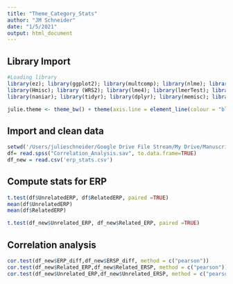 ```yaml
---
title: "Theme_Category_Stats"
author: "JM Schneider"
date: "1/5/2021"
output: html_document
---
```


## Library Import
```r
#Loading library
library(ez); library(ggplot2); library(multcomp); library(nlme); library(pastecs); library(reshape)
library(Hmisc); library (WRS2); library(lme4); library(lmerTest); library(plyr); library(splitstackshape) 
library(naniar); library(tidyr); library(dplyr); library(memisc); library(psychReport); library(foreign); library(interactions); library(tableone); library(officer); library(magrittr); library(corrplot); library(effectsize); library(Rcmdr)

julie.theme <- theme_bw() + theme(axis.line = element_line(colour = "black"), panel.grid.minor = element_blank(), panel.grid.major = element_blank(), panel.border = element_blank(), panel.background = element_blank(), legend.title= element_blank())  #custom graphics theme for ggplot2
```

## Import and clean data
```r
setwd('/Users/julieschneider/Google Drive File Stream/My Drive/Manuscripts/manuscripts/semantic_processing/ERP')
df= read.spss("Correlation_Analysis.sav", to.data.frame=TRUE)
df_new = read.csv('erp_stats.csv')
```

## Compute stats for ERP
```r
t.test(df$UnrelatedERP, df$RelatedERP, paired =TRUE)
mean(df$UnrelatedERP)
mean(df$RelatedERP)

t.test(df_new$Unrelated_ERP, df_new$Related_ERP, paired =TRUE)
```
## Correlation analysis
```r
cor.test(df_new$ERP_diff,df_new$ERSP_diff, method = c("pearson"))
cor.test(df_new$Related_ERP,df_new$Related_ERSP, method = c("pearson"))
cor.test(df_new$Unrelated_ERP,df_new$Unrelated_ERSP, method = c("pearson"))
```

